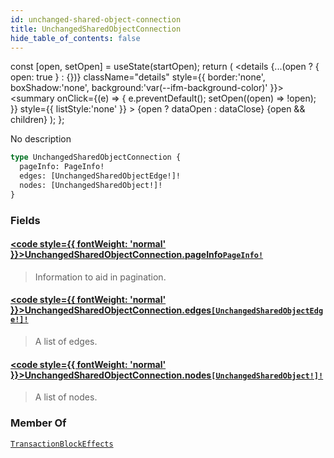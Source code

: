 ```yaml
---
id: unchanged-shared-object-connection
title: UnchangedSharedObjectConnection
hide_table_of_contents: false
---
```









  const [open, setOpen] = useState(startOpen);
  return (
    <details {...(open ? { open: true } : {})} className="details" style={{ border:'none', boxShadow:'none', background:'var(--ifm-background-color)' }}>
      <summary
        onClick={(e) => {
          e.preventDefault();
          setOpen((open) => !open);
        }}
        style={{ listStyle:'none' }}
      >
      {open ? dataOpen : dataClose}
      </summary>
      {open && children}
    </details>
  );
};








No description


```graphql
type UnchangedSharedObjectConnection {
  pageInfo: PageInfo!
  edges: [UnchangedSharedObjectEdge!]!
  nodes: [UnchangedSharedObject!]!
}
```




### Fields

#### [<code style={{ fontWeight: 'normal' }}>UnchangedSharedObjectConnection.<b>pageInfo</b></code>](#)<Bullet />[`PageInfo!`](/references/sui-api/graphql/reference/objects/page-info) <Badge class="badge badge--secondary" text="non-null"/> <Badge class="badge badge--secondary" text="object"/> 
> 
> 
> Information to aid in pagination.
> 

#### [<code style={{ fontWeight: 'normal' }}>UnchangedSharedObjectConnection.<b>edges</b></code>](#)<Bullet />[`[UnchangedSharedObjectEdge!]!`](/references/sui-api/graphql/reference/objects/unchanged-shared-object-edge) <Badge class="badge badge--secondary" text="non-null"/> <Badge class="badge badge--secondary" text="object"/> 
> 
> 
> A list of edges.
> 

#### [<code style={{ fontWeight: 'normal' }}>UnchangedSharedObjectConnection.<b>nodes</b></code>](#)<Bullet />[`[UnchangedSharedObject!]!`](/references/sui-api/graphql/reference/unions/unchanged-shared-object) <Badge class="badge badge--secondary" text="non-null"/> <Badge class="badge badge--secondary" text="union"/> 
> 
> 
> A list of nodes.
> 



### Member Of

[`TransactionBlockEffects`](/references/sui-api/graphql/reference/objects/transaction-block-effects)  <Badge class="badge badge--secondary" text="object"/>

